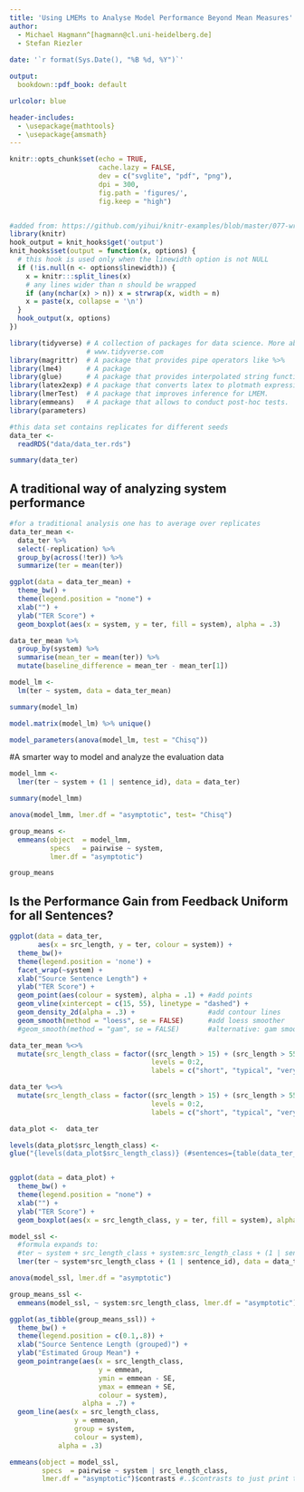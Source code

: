 ```yaml
---
title: 'Using LMEMs to Analyse Model Performance Beyond Mean Measures'
author: 
  - Michael Hagmann^[hagmann@cl.uni-heidelberg.de]
  - Stefan Riezler
  
date: '`r format(Sys.Date(), "%B %d, %Y")`'

output:
  bookdown::pdf_book: default

urlcolor: blue

header-includes:
  - \usepackage{mathtools}
  - \usepackage{amsmath}
---
```


```r
knitr::opts_chunk$set(echo = TRUE, 
                      cache.lazy = FALSE,
                      dev = c("svglite", "pdf", "png"),
                      dpi = 300,
                      fig.path = 'figures/',
                      fig.keep = "high")


#added from: https://github.com/yihui/knitr-examples/blob/master/077-wrap-output.Rmd
library(knitr)
hook_output = knit_hooks$get('output')
knit_hooks$set(output = function(x, options) {
  # this hook is used only when the linewidth option is not NULL
  if (!is.null(n <- options$linewidth)) {
    x = knitr:::split_lines(x)
    # any lines wider than n should be wrapped
    if (any(nchar(x) > n)) x = strwrap(x, width = n)
    x = paste(x, collapse = '\n')
  }
  hook_output(x, options)
})
```

```r
library(tidyverse) # A collection of packages for data science. More about it on 
                   # www.tidyverse.com
library(magrittr)  # A package that provides pipe operators like %>%
library(lme4)      # A package 
library(glue)      # A package that provides interpolated string functions.
library(latex2exp) # A package that converts latex to plotmath expressions.library(lmerTest)
library(lmerTest)  # A package that improves inference for LMEM.
library(emmeans)   # A package that allows to conduct post-hoc tests.
library(parameters)   
```

```r
#this data set contains replicates for different seeds 
data_ter <- 
  readRDS("data/data_ter.rds")

summary(data_ter)
```

## A traditional way of analyzing system performance
```r
#for a traditional analysis one has to average over replicates
data_ter_mean <- 
  data_ter %>%
  select(-replication) %>%
  group_by(across(!ter)) %>%
  summarize(ter = mean(ter))
```


```r
ggplot(data = data_ter_mean) +
  theme_bw() +
  theme(legend.position = "none") +
  xlab("") +
  ylab("TER Score") +
  geom_boxplot(aes(x = system, y = ter, fill = system), alpha = .3)
```


```r
data_ter_mean %>%
  group_by(system) %>%
  summarise(mean_ter = mean(ter)) %>%
  mutate(baseline_difference = mean_ter - mean_ter[1])
```



```r
model_lm <- 
  lm(ter ~ system, data = data_ter_mean)

summary(model_lm)
```


```r
model.matrix(model_lm) %>% unique()
```


```r
model_parameters(anova(model_lm, test = "Chisq"))
```


#A smarter way to model and analyze the evaluation data

```r
model_lmm <- 
  lmer(ter ~ system + (1 | sentence_id), data = data_ter)

summary(model_lmm)
```


```r
anova(model_lmm, lmer.df = "asymptotic", test= "Chisq")
```


```r
group_means <- 
  emmeans(object  = model_lmm, 
          specs   = pairwise ~ system, 
          lmer.df = "asymptotic")

group_means
```


## Is the Performance Gain from Feedback Uniform for all Sentences?
```r
ggplot(data = data_ter, 
       aes(x = src_length, y = ter, colour = system)) +
  theme_bw()+
  theme(legend.position = 'none') +
  facet_wrap(~system) +
  xlab("Source Sentence Length") +
  ylab("TER Score") +
  geom_point(aes(colour = system), alpha = .1) + #add points
  geom_vline(xintercept = c(15, 55), linetype = "dashed") +
  geom_density_2d(alpha = .3) +                  #add contour lines
  geom_smooth(method = "loess", se = FALSE)      #add loess smoother
  #geom_smooth(method = "gam", se = FALSE)       #alternative: gam smoother
```


```r
data_ter_mean %<>%
  mutate(src_length_class = factor((src_length > 15) + (src_length > 55), 
                                   levels = 0:2, 
                                   labels = c("short", "typical", "very long"))) 

data_ter %<>%
  mutate(src_length_class = factor((src_length > 15) + (src_length > 55), 
                                   levels = 0:2, 
                                   labels = c("short", "typical", "very long"))) 
```

```r
data_plot <-  data_ter

levels(data_plot$src_length_class) <- 
glue("{levels(data_plot$src_length_class)} (#sentences={table(data_ter_mean$src_length_class) / 3})")


ggplot(data = data_plot) +
  theme_bw() +
  theme(legend.position = "none") +
  xlab("") +
  ylab("TER Score") +
  geom_boxplot(aes(x = src_length_class, y = ter, fill = system), alpha = .3)
```


```r
model_ssl <- 
  #formula expands to:
  #ter ~ system + src_length_class + system:src_length_class + (1 | sentence_id)
  lmer(ter ~ system*src_length_class + (1 | sentence_id), data = data_ter)
```


```r
anova(model_ssl, lmer.df = "asymptotic")
```


```r
group_means_ssl <- 
  emmeans(model_ssl, ~ system:src_length_class, lmer.df = "asymptotic")
```


```r
ggplot(as_tibble(group_means_ssl)) +
  theme_bw() +
  theme(legend.position = c(0.1,.8)) +
  xlab("Source Sentence Length (grouped)") +
  ylab("Estimated Group Mean") + 
  geom_pointrange(aes(x = src_length_class, 
                      y = emmean,
                      ymin = emmean - SE,
                      ymax = emmean + SE,
                      colour = system),
                  alpha = .7) +
  geom_line(aes(x = src_length_class,
                y = emmean,
                group = system,
                colour = system), 
            alpha = .3)
```


```r
emmeans(object = model_ssl, 
        specs  = pairwise ~ system | src_length_class, 
        lmer.df = "asymptotic")$contrasts #..$contrasts to just print the contrasts
```